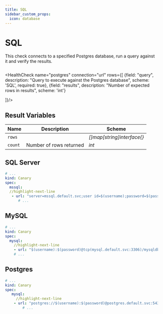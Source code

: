 ```yaml
---
title: SQL
sidebar_custom_props:
  icon: database
---
```



# <AzureSqlServer/> SQL

This check connects to a specified Postgres database, run a query against it and verify the results.

```yaml file=<rootDir>/modules/canary-checker/fixtures/datasources/postgres.yaml
```

<HealthCheck name="postgres"  connection="url" rows={[
  {field: "query", description: "Query to execute against the Postgres database", scheme: 'SQL', required: true},
  {field: "results", description: "Number of expected rows in results", scheme: 'int'}

]}/>

## Result Variables

| Name    | Description             | Scheme                     |
| ------- | ----------------------- | -------------------------- |
| `rows`  |                         | *[]map[string]interface{}* |
| `count` | Number of rows returned | *int*                      |


## <Icon name="sqlserver" /> SQL Server

```yaml title=canary-mssql.yaml
# ...
kind: Canary
spec:
  mssql:
  //highlight-next-line
   - url: "server=mssql.default.svc;user id=$(username);password=$(password);port=1433;database=master"
      # ...
```

## <Icon name="mysql" /> MySQL

```yaml title=lookup-mysql.yaml
# ...
kind: Canary
spec:
  mysql:
    //highlight-next-line
    - url: "$(username):$(password)@tcp(mysql.default.svc:3306)/mysqldb"
    # ...
```

## <Icon name="postgres" /> Postgres

```yaml title=canary-postgres.yaml
# ...
kind: Canary
spec:
   mysql:
     //highlight-next-line
    - url: "postgres://$(username):$(password)@postgres.default.svc:5432/postgres?sslmode=disable"
        # ...
```

